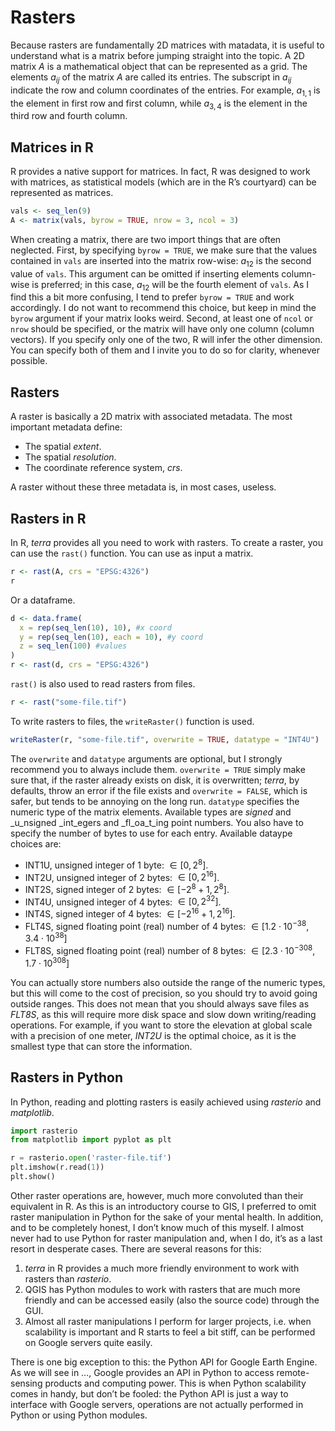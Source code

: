 # Rasters {-}
Because rasters are fundamentally 2D matrices with matadata, it is useful to understand what is a matrix before jumping straight into the topic.
A 2D matrix $A$ is a mathematical object that can be represented as a grid.
The elements $a_{ij}$ of the matrix $A$ are called its entries.
The subscript in $a_{ij}$ indicate the row and column coordinates of the entries.
For example, $a_{1,1}$ is the element in first row and first column, while $a_{3,4}$ is the element in the third row and fourth column.

## Matrices in R {-}
R provides a native support for matrices.
In fact, R was designed to work with matrices, as statistical models (which are in the R's courtyard) can be represented as matrices.

```r
vals <- seq_len(9)
A <- matrix(vals, byrow = TRUE, nrow = 3, ncol = 3)
```

When creating a matrix, there are two import things that are often neglected. 
First, by specifying `byrow = TRUE`, we make sure that the values contained in `vals` are inserted into the matrix row-wise: $a_{12}$ is the second value of `vals`.
This argument can be omitted if inserting elements column-wise is preferred; in this case, $a_{12}$ will be the fourth element of `vals`.
As I find this a bit more confusing, I tend to prefer `byrow = TRUE` and work accordingly.
I do not want to recommend this choice, but keep in mind the `byrow` argument if your matrix looks weird.
Second, at least one of `ncol` or `nrow` should be specified, or the matrix will have only one column (column vectors).
If you specify only one of the two, R will infer the other dimension.
You can specify both of them and I invite you to do so for clarity, whenever possible.

## Rasters {-}
A raster is basically a 2D matrix with associated metadata.
The most important metadata define:

  - The spatial _extent_.
  - The spatial _resolution_. 
  - The coordinate reference system, _crs_.

A raster without these three metadata is, in most cases, useless.

## Rasters in R {-}
In R, _terra_ provides all you need to work with rasters.
To create a raster, you can use the `rast()` function.
You can use as input a matrix.

```r
r <- rast(A, crs = "EPSG:4326")
r
```

Or a dataframe.

```r
d <- data.frame(
  x = rep(seq_len(10), 10), #x coord
  y = rep(seq_len(10), each = 10), #y coord
  z = seq_len(100) #values
)
r <- rast(d, crs = "EPSG:4326")
```

`rast()` is also used to read rasters from files.

```r
r <- rast("some-file.tif")
```

To write rasters to files, the `writeRaster()` function is used.

```r
writeRaster(r, "some-file.tif", overwrite = TRUE, datatype = "INT4U")
```

The `overwrite` and `datatype` arguments are optional, but I strongly recommend you to always include them.
`overwrite = TRUE` simply make sure that, if the raster already exists on disk, it is overwritten; _terra_, by defaults, throw an error if the file exists and `overwrite = FALSE`, which is safer, but tends to be annoying on the long run.
`datatype` specifies the numeric type of the matrix elements.
Available types are _signed_ and _u_nsigned _int_egers and _fl_oa_t_ing point numbers.
You also have to specify the number of bytes to use for each entry.
Available dataype choices are:

  - INT1U, unsigned integer of 1 byte: $\in [0, 2^8]$.
  - INT2U, unsigned integer of 2 bytes: $\in [0, 2^{16}]$.
  - INT2S, signed integer of 2 bytes: $\in [-2^8 + 1, 2^8]$. 
  - INT4U, unsigned integer of 4 bytes: $\in [0, 2^{32}]$. 
  - INT4S, signed integer of 4 bytes: $\in [-2^{16} + 1, 2^{16}]$. 
  - FLT4S, signed floating point (real) number of 4 bytes: $\in [1.2 \cdot 10^{-38}, 3.4 \cdot 10^{38}]$
  - FLT8S, signed floating point (real) number of 8 bytes: $\in [2.3 \cdot 10^{-308}, 1.7 \cdot 10^{308}]$
  
You can actually store numbers also outside the range of the numeric types, but this will come to the cost of precision, so you should try to avoid going outside ranges.
This does not mean that you should always save files as _FLT8S_, as this will require more disk space and slow down writing/reading operations.
For example, if you want to store the elevation at global scale with a precision of one meter, _INT2U_ is the optimal choice, as it is the smallest type that can store the information.

## Rasters in Python {-}
In Python, reading and plotting rasters is easily achieved using _rasterio_ and _matplotlib_.

```python
import rasterio
from matplotlib import pyplot as plt

r = rasterio.open('raster-file.tif')
plt.imshow(r.read(1))
plt.show()
```
Other raster operations are, however, much more convoluted than their equivalent in R.
As this is an introductory course to GIS, I preferred to omit raster manipulation in Python for the sake of your mental health.
In addition, and to be completely honest, I don't know much of this myself.
I almost never had to use Python for raster manipulation and, when I do, it's as a last resort in desperate cases.
There are several reasons for this:

  1. _terra_ in R provides a much more friendly environment to work with rasters than _rasterio_.
  2. QGIS has Python modules to work with rasters that are much more friendly and can be accessed easily (also the source code) through the GUI.
  3. Almost all raster manipulations I perform for larger projects, i.e. when scalability is important and R starts to feel a bit stiff, can be performed on Google servers quite easily.

There is one big exception to this: the Python API for Google Earth Engine.
As we will see in ..., Google provides an API in Python to access remote-sensing products and computing power.
This is when Python scalability comes in handy, but don't be fooled: the Python API is just a way to interface with Google servers, operations are not actually performed in Python or using Python modules.
